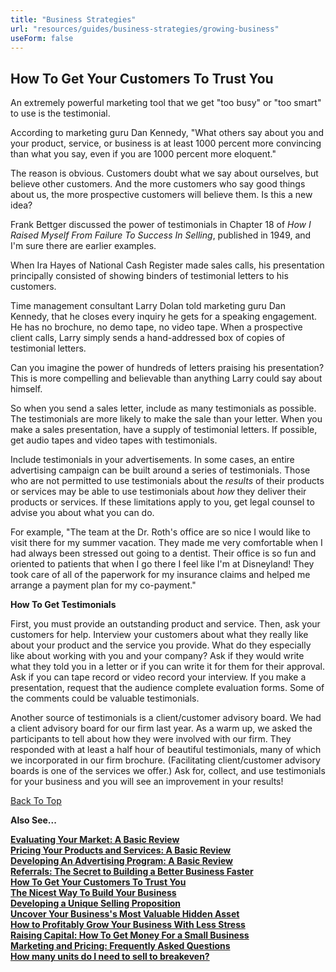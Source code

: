 ```yaml
---
title: "Business Strategies"
url: "resources/guides/business-strategies/growing-business"
useForm: false
---
```



How To Get Your Customers To Trust You
--------------------------------------

An extremely powerful marketing tool that we get "too busy" or "too smart" to use is the testimonial.

According to marketing guru Dan Kennedy, "What others say about you and your product, service, or business is at least 1000 percent more convincing than what you say, even if you are 1000 percent more eloquent."

The reason is obvious. Customers doubt what we say about ourselves, but believe other customers. And the more customers who say good things about us, the more prospective customers will believe them. Is this a new idea?

Frank Bettger discussed the power of testimonials in Chapter 18 of _How I Raised Myself From Failure To Success In Selling_, published in 1949, and I'm sure there are earlier examples.

When Ira Hayes of National Cash Register made sales calls, his presentation principally consisted of showing binders of testimonial letters to his customers.

Time management consultant Larry Dolan told marketing guru Dan Kennedy, that he closes every inquiry he gets for a speaking engagement. He has no brochure, no demo tape, no video tape. When a prospective client calls, Larry simply sends a hand-addressed box of copies of testimonial letters.

Can you imagine the power of hundreds of letters praising his presentation? This is more compelling and believable than anything Larry could say about himself.

So when you send a sales letter, include as many testimonials as possible. The testimonials are more likely to make the sale than your letter. When you make a sales presentation, have a supply of testimonial letters. If possible, get audio tapes and video tapes with testimonials.

Include testimonials in your advertisements. In some cases, an entire advertising campaign can be built around a series of testimonials. Those who are not permitted to use testimonials about the _results_ of their products or services may be able to use testimonials about _how_ they deliver their products or services. If these limitations apply to you, get legal counsel to advise you about what you can do.

For example, "The team at the Dr. Roth's office are so nice I would like to visit there for my summer vacation. They made me very comfortable when I had always been stressed out going to a dentist. Their office is so fun and oriented to patients that when I go there I feel like I'm at Disneyland! They took care of all of the paperwork for my insurance claims and helped me arrange a payment plan for my co-payment."

**How To Get Testimonials**

First, you must provide an outstanding product and service. Then, ask your customers for help. Interview your customers about what they really like about your product and the service you provide. What do they especially like about working with you and your company? Ask if they would write what they told you in a letter or if you can write it for them for their approval. Ask if you can tape record or video record your interview. If you make a presentation, request that the audience complete evaluation forms. Some of the comments could be valuable testimonials.

Another source of testimonials is a client/customer advisory board. We had a client advisory board for our firm last year. As a warm up, we asked the participants to tell about how they were involved with our firm. They responded with at least a half hour of beautiful testimonials, many of which we incorporated in our firm brochure. (Facilitating client/customer advisory boards is one of the services we offer.) Ask for, collect, and use testimonials for your business and you will see an improvement in your results!

[Back To Top](#top)

**Also See...**

[**Evaluating Your Market: A Basic Review**](/resources/guides/business-strategies/evaluating-market-fg)  
[**Pricing Your Products and Services: A Basic Review**](/resources/guides/business-strategies/pricing-products-services-fg)  
[**Developing An Advertising Program: A Basic Review**](/resources/guides/business-strategies/developing-advertising-fg)  
[**Referrals: The Secret to Building a Better Business Faster**](/resources/guides/business-strategies/referral-fg)  
[**How To Get Your Customers To Trust You**](/resources/guides/business-strategies/get-customers-trust-fg)  
[**The Nicest Way To Build Your Business**](/resources/guides/business-strategies/build-business-fg)  
[**Developing a Unique Selling Proposition**](/resources/guides/business-strategies/developing-selling-proposition-fg)  
[**Uncover Your Business's Most Valuable Hidden Asset**](/resources/guides/business-strategies/uncover-business-asset-fg)  
[**How to Profitably Grow Your Business With Less Stress**](/resources/guides/business-strategies/grow-business-fg)  
[**Raising Capital: How To Get Money For a Small Business**](/resources/guides/business-strategies/raising-capital-fg)  
[**Marketing and Pricing: Frequently Asked Questions**](/resources/guides/frequently-asked-questions/marketing-pricing-faq)  
[**How many units do I need to sell to breakeven?**](http://www.calcxml.com/calculators/breakeven-analysis?skn=481)  

